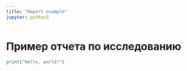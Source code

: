 ```yaml
---
title: "Report example"
jupyter: python3
---
```

# Пример отчета по исследованию

```python
print("Hello, world!")
```
